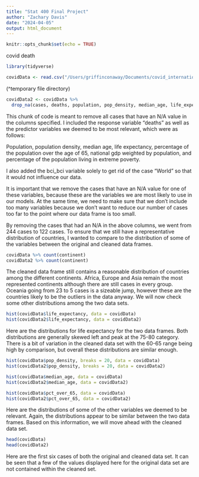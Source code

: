 ```yaml
---
title: "Stat 400 Final Project"
author: "Zachary Davis"
date: "2024-04-05"
output: html_document
---
```


```r
knitr::opts_chunk$set(echo = TRUE)
```

covid death

```r
library(tidyverse)
```

```r
covidData <- read.csv("/Users/griffinconaway/Documents/covid_international2022.csv", header = TRUE, sep = ",")
```

(^temporary file directory)

```r
covidData2 <- covidData %>% 
  drop_na(cases, deaths, population, pop_density, median_age, life_expectancy, pct_over_65, gdp_pc, pct_extreme_poverty, bci_bci)
```

This chunk of code is meant to remove all cases that have an N/A value in the columns specified.  I included the response variable "deaths" as well as the predictor variables we deemed to be most relevant, which were as follows:

Population, population density, median age, life expectancy, percentage of the population over the age of 65, national gdp weighted by population, and percentage of the population living in extreme poverty.  

I also added the bci_bci variable solely to get rid of the case "World" so that it would not influence our data.

It is important that we remove the cases that have an N/A value for one of these variables, because these are the variables we are most likely to use in our models.  At the same time, we need to make sure that we don't include too many variables because we don't want to reduce our number of cases too far to the point where our data frame is too small.  

By removing the cases that had an N/A in the above columns, we went from 244 cases to 122 cases.  To ensure that we still have a representative distribution of countries, I wanted to compare to the distribution of some of the variables between the original and cleaned data frames.

```r
covidData %>% count(continent)
covidData2 %>% count(continent)
```

The cleaned data frame still contains a reasonable distribution of countries among the different continents.  Africa, Europe and Asia remain the most represented continents although there are still cases in every group.  Oceania going from 23 to 5 cases is a sizeable jump, however these are the countries likely to be the outliers in the data anyway.  We will now check some other distributions among the two data sets.

```r
hist(covidData$life_expectancy, data = covidData)
hist(covidData2$life_expectancy, data = covidData2)
```

Here are the distributions for life expectancy for the two data frames.  Both distributions are generally skewed left and peak at the 75-80 category.  There is a bit of variation in the cleaned data set with the 60-65 range being high by comparison, but overall these distributions are similar enough.

```r
hist(covidData$pop_density, breaks = 20, data = covidData)
hist(covidData2$pop_density, breaks = 20, data = covidData2)

hist(covidData$median_age, data = covidData)
hist(covidData2$median_age, data = covidData2)

hist(covidData$pct_over_65, data = covidData)
hist(covidData2$pct_over_65, data = covidData2)
```

Here are the distributions of some of the other variables we deemed to be relevant.  Again, the distributions appear to be similar between the two data frames.  Based on this information, we will move ahead with the cleaned data set. 

```r
head(covidData)
head(covidData2)
```

Here are the first six cases of both the original and cleaned data set.  It can be seen that a few of the values displayed here for the original data set are not contained within the cleaned set.






